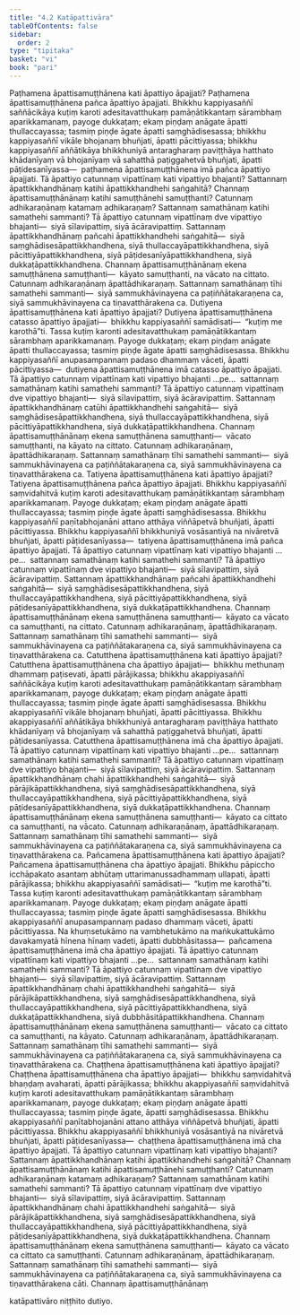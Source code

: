 ```yaml
---
title: "4.2 Katāpattivāra"
tableOfContents: false
sidebar:
  order: 2
type: "tipitaka"
basket: "vi"
book: "pari"
---
```



<DynamicBreadcrumb />

<Division number="277" book="pari">

<Paragraph number="1189" book="pari">
Paṭhamena āpattisamuṭṭhānena kati āpattiyo āpajjati? Paṭhamena āpattisamuṭṭhānena pañca āpattiyo āpajjati. Bhikkhu kappiyasaññī saññācikāya kuṭiṃ karoti adesitavatthukaṃ pamāṇātikkantaṃ sārambhaṃ aparikkamanaṃ, payoge dukkaṭaṃ; ekaṃ piṇḍaṃ anāgate āpatti thullaccayassa; tasmiṃ piṇḍe āgate āpatti saṃghādisesassa; bhikkhu kappiyasaññī vikāle bhojanaṃ bhuñjati, āpatti pācittiyassa; bhikkhu kappiyasaññī aññātikāya bhikkhuniyā antaragharaṃ paviṭṭhāya hatthato khādanīyaṃ vā bhojanīyaṃ vā sahatthā paṭiggahetvā bhuñjati, āpatti pāṭidesanīyassa—  paṭhamena āpattisamuṭṭhānena imā pañca āpattiyo āpajjati.
</Paragraph>

<Paragraph number="1190" book="pari">
Tā āpattiyo catunnaṃ vipattīnaṃ kati vipattiyo bhajanti? Sattannaṃ āpattikkhandhānaṃ katihi āpattikkhandhehi saṅgahitā? Channaṃ āpattisamuṭṭhānānaṃ katihi samuṭṭhānehi samuṭṭhanti? Catunnaṃ adhikaraṇānaṃ katamaṃ adhikaraṇaṃ? Sattannaṃ samathānaṃ katihi samathehi sammanti? Tā āpattiyo catunnaṃ vipattīnaṃ dve vipattiyo bhajanti—  siyā sīlavipattiṃ, siyā ācāravipattiṃ. Sattannaṃ āpattikkhandhānaṃ pañcahi āpattikkhandhehi saṅgahitā—  siyā saṃghādisesāpattikkhandhena, siyā thullaccayāpattikkhandhena, siyā pācittiyāpattikkhandhena, siyā pāṭidesanīyāpattikkhandhena, siyā dukkaṭāpattikkhandhena. Channaṃ āpattisamuṭṭhānānaṃ ekena samuṭṭhānena samuṭṭhanti—  kāyato samuṭṭhanti, na vācato na cittato. Catunnaṃ adhikaraṇānaṃ āpattādhikaraṇaṃ. Sattannaṃ samathānaṃ tīhi samathehi sammanti—  siyā sammukhāvinayena ca paṭiññātakaraṇena ca, siyā sammukhāvinayena ca tiṇavatthārakena ca.
</Paragraph>

</Division>
<Division number="278" book="pari">

<Paragraph number="1191" book="pari">
Dutiyena āpattisamuṭṭhānena kati āpattiyo āpajjati? Dutiyena āpattisamuṭṭhānena catasso āpattiyo āpajjati—  bhikkhu kappiyasaññī samādisati—  “kuṭiṃ me karothā”ti. Tassa kuṭiṃ karonti adesitavatthukaṃ pamāṇātikkantaṃ sārambhaṃ aparikkamanaṃ. Payoge dukkaṭaṃ; ekaṃ piṇḍaṃ anāgate āpatti thullaccayassa; tasmiṃ piṇḍe āgate āpatti saṃghādisesassa. Bhikkhu kappiyasaññī anupasampannaṃ padaso dhammaṃ vāceti, āpatti pācittiyassa—  dutiyena āpattisamuṭṭhānena imā catasso āpattiyo āpajjati.
</Paragraph>

<Paragraph number="1192" book="pari">
Tā āpattiyo catunnaṃ vipattīnaṃ kati vipattiyo bhajanti …pe…  sattannaṃ samathānaṃ katihi samathehi sammanti? Tā āpattiyo catunnaṃ vipattīnaṃ dve vipattiyo bhajanti—  siyā sīlavipattiṃ, siyā ācāravipattiṃ. Sattannaṃ āpattikkhandhānaṃ catūhi āpattikkhandhehi saṅgahitā—  siyā saṃghādisesāpattikkhandhena, siyā thullaccayāpattikkhandhena, siyā pācittiyāpattikkhandhena, siyā dukkaṭāpattikkhandhena. Channaṃ āpattisamuṭṭhānānaṃ ekena samuṭṭhānena samuṭṭhanti—  vācato samuṭṭhanti, na kāyato na cittato. Catunnaṃ adhikaraṇānaṃ, āpattādhikaraṇaṃ. Sattannaṃ samathānaṃ tīhi samathehi sammanti—  siyā sammukhāvinayena ca paṭiññātakaraṇena ca, siyā sammukhāvinayena ca tiṇavatthārakena ca.
</Paragraph>

</Division>
<Division number="279" book="pari">

<Paragraph number="1193" book="pari">
Tatiyena āpattisamuṭṭhānena kati āpattiyo āpajjati? Tatiyena āpattisamuṭṭhānena pañca āpattiyo āpajjati. Bhikkhu kappiyasaññī saṃvidahitvā kuṭiṃ karoti adesitavatthukaṃ pamāṇātikkantaṃ sārambhaṃ aparikkamanaṃ. Payoge dukkaṭaṃ; ekaṃ piṇḍaṃ anāgate āpatti thullaccayassa; tasmiṃ piṇḍe āgate āpatti saṃghādisesassa. Bhikkhu kappiyasaññī paṇītabhojanāni attano atthāya viññāpetvā bhuñjati, āpatti pācittiyassa. Bhikkhu kappiyasaññī bhikkhuniyā vosāsantiyā na nivāretvā bhuñjati, āpatti pāṭidesanīyassa—  tatiyena āpattisamuṭṭhānena imā pañca āpattiyo āpajjati.
</Paragraph>

<Paragraph number="1194" book="pari">
Tā āpattiyo catunnaṃ vipattīnaṃ kati vipattiyo bhajanti …pe…  sattannaṃ samathānaṃ katihi samathehi sammanti? Tā āpattiyo catunnaṃ vipattīnaṃ dve vipattiyo bhajanti—  siyā sīlavipattiṃ, siyā ācāravipattiṃ. Sattannaṃ āpattikkhandhānaṃ pañcahi āpattikkhandhehi saṅgahitā—  siyā saṃghādisesāpattikkhandhena, siyā thullaccayāpattikkhandhena, siyā pācittiyāpattikkhandhena, siyā pāṭidesanīyāpattikkhandhena, siyā dukkaṭāpattikkhandhena. Channaṃ āpattisamuṭṭhānānaṃ ekena samuṭṭhānena samuṭṭhanti—  kāyato ca vācato ca samuṭṭhanti, na cittato. Catunnaṃ adhikaraṇānaṃ, āpattādhikaraṇaṃ. Sattannaṃ samathānaṃ tīhi samathehi sammanti—  siyā sammukhāvinayena ca paṭiññātakaraṇena ca, siyā sammukhāvinayena ca tiṇavatthārakena ca.
</Paragraph>

</Division>
<Division number="280" book="pari">

<Paragraph number="1195" book="pari">
Catutthena āpattisamuṭṭhānena kati āpattiyo āpajjati? Catutthena āpattisamuṭṭhānena cha āpattiyo āpajjati—  bhikkhu methunaṃ dhammaṃ paṭisevati, āpatti pārājikassa; bhikkhu akappiyasaññī saññācikāya kuṭiṃ karoti adesitavatthukaṃ pamāṇātikkantaṃ sārambhaṃ aparikkamanaṃ, payoge dukkaṭaṃ; ekaṃ piṇḍaṃ anāgate āpatti thullaccayassa; tasmiṃ piṇḍe āgate āpatti saṃghādisesassa. Bhikkhu akappiyasaññī vikāle bhojanaṃ bhuñjati, āpatti pācittiyassa. Bhikkhu akappiyasaññī aññātikāya bhikkhuniyā antaragharaṃ paviṭṭhāya hatthato khādanīyaṃ vā bhojanīyaṃ vā sahatthā paṭiggahetvā bhuñjati, āpatti pāṭidesanīyassa. Catutthena āpattisamuṭṭhānena imā cha āpattiyo āpajjati.
</Paragraph>

<Paragraph number="1196" book="pari">
Tā āpattiyo catunnaṃ vipattīnaṃ kati vipattiyo bhajanti …pe…  sattannaṃ samathānaṃ katihi samathehi sammanti? Tā āpattiyo catunnaṃ vipattīnaṃ dve vipattiyo bhajanti—  siyā sīlavipattiṃ, siyā ācāravipattiṃ. Sattannaṃ āpattikkhandhānaṃ chahi āpattikkhandhehi saṅgahitā—  siyā pārājikāpattikkhandhena, siyā saṃghādisesāpattikkhandhena, siyā thullaccayāpattikkhandhena, siyā pācittiyāpattikkhandhena, siyā pāṭidesanīyāpattikkhandhena, siyā dukkaṭāpattikkhandhena. Channaṃ āpattisamuṭṭhānānaṃ ekena samuṭṭhānena samuṭṭhanti—  kāyato ca cittato ca samuṭṭhanti, na vācato. Catunnaṃ adhikaraṇānaṃ, āpattādhikaraṇaṃ. Sattannaṃ samathānaṃ tīhi samathehi sammanti—  siyā sammukhāvinayena ca paṭiññātakaraṇena ca, siyā sammukhāvinayena ca tiṇavatthārakena ca.
</Paragraph>

</Division>
<Division number="281" book="pari">

<Paragraph number="1197" book="pari">
Pañcamena āpattisamuṭṭhānena kati āpattiyo āpajjati? Pañcamena āpattisamuṭṭhānena cha āpattiyo āpajjati. Bhikkhu pāpiccho icchāpakato asantaṃ abhūtaṃ uttarimanussadhammaṃ ullapati, āpatti pārājikassa; bhikkhu akappiyasaññī samādisati—  “kuṭiṃ me karothā”ti. Tassa kuṭiṃ karonti adesitavatthukaṃ pamāṇātikkantaṃ sārambhaṃ aparikkamanaṃ. Payoge dukkaṭaṃ; ekaṃ piṇḍaṃ anāgate āpatti thullaccayassa; tasmiṃ piṇḍe āgate āpatti saṃghādisesassa. Bhikkhu akappiyasaññī anupasampannaṃ padaso dhammaṃ vāceti, āpatti pācittiyassa. Na khuṃsetukāmo na vambhetukāmo na maṅkukattukāmo davakamyatā hīnena hīnaṃ vadeti, āpatti dubbhāsitassa—  pañcamena āpattisamuṭṭhānena imā cha āpattiyo āpajjati.
</Paragraph>

<Paragraph number="1198" book="pari">
Tā āpattiyo catunnaṃ vipattīnaṃ kati vipattiyo bhajanti …pe…  sattannaṃ samathānaṃ katihi samathehi sammanti? Tā āpattiyo catunnaṃ vipattīnaṃ dve vipattiyo bhajanti—  siyā sīlavipattiṃ, siyā ācāravipattiṃ. Sattannaṃ āpattikkhandhānaṃ chahi āpattikkhandhehi saṅgahitā—  siyā pārājikāpattikkhandhena, siyā saṃghādisesāpattikkhandhena, siyā thullaccayāpattikkhandhena, siyā pācittiyāpattikkhandhena, siyā dukkaṭāpattikkhandhena, siyā dubbhāsitāpattikkhandhena. Channaṃ āpattisamuṭṭhānānaṃ ekena samuṭṭhānena samuṭṭhanti—  vācato ca cittato ca samuṭṭhanti, na kāyato. Catunnaṃ adhikaraṇānaṃ, āpattādhikaraṇaṃ. Sattannaṃ samathānaṃ tīhi samathehi sammanti—  siyā sammukhāvinayena ca paṭiññātakaraṇena ca, siyā sammukhāvinayena ca tiṇavatthārakena ca.
</Paragraph>

</Division>
<Division number="282" book="pari">

<Paragraph number="1199" book="pari">
Chaṭṭhena āpattisamuṭṭhānena kati āpattiyo āpajjati? Chaṭṭhena āpattisamuṭṭhānena cha āpattiyo āpajjati—  bhikkhu saṃvidahitvā bhaṇḍaṃ avaharati, āpatti pārājikassa; bhikkhu akappiyasaññī saṃvidahitvā kuṭiṃ karoti adesitavatthukaṃ pamāṇātikkantaṃ sārambhaṃ aparikkamanaṃ, payoge dukkaṭaṃ; ekaṃ piṇḍaṃ anāgate āpatti thullaccayassa; tasmiṃ piṇḍe āgate, āpatti saṃghādisesassa. Bhikkhu akappiyasaññī paṇītabhojanāni attano atthāya viññāpetvā bhuñjati, āpatti pācittiyassa. Bhikkhu akappiyasaññī bhikkhuniyā vosāsantiyā na nivāretvā bhuñjati, āpatti pāṭidesanīyassa—  chaṭṭhena āpattisamuṭṭhānena imā cha āpattiyo āpajjati.
</Paragraph>

<Paragraph number="1200" book="pari">
Tā āpattiyo catunnaṃ vipattīnaṃ kati vipattiyo bhajanti? Sattannaṃ āpattikkhandhānaṃ katihi āpattikkhandhehi saṅgahitā? Channaṃ āpattisamuṭṭhānānaṃ katihi āpattisamuṭṭhānehi samuṭṭhanti? Catunnaṃ adhikaraṇānaṃ katamaṃ adhikaraṇaṃ? Sattannaṃ samathānaṃ katihi samathehi sammanti? Tā āpattiyo catunnaṃ vipattīnaṃ dve vipattiyo bhajanti—  siyā sīlavipattiṃ, siyā ācāravipattiṃ. Sattannaṃ āpattikkhandhānaṃ chahi āpattikkhandhehi saṅgahitā—  siyā pārājikāpattikkhandhena, siyā saṃghādisesāpattikkhandhena, siyā thullaccayāpattikkhandhena, siyā pācittiyāpattikkhandhena, siyā pāṭidesanīyāpattikkhandhena, siyā dukkaṭāpattikkhandhena. Channaṃ āpattisamuṭṭhānānaṃ ekena samuṭṭhānena samuṭṭhanti—  kāyato ca vācato ca cittato ca samuṭṭhanti. Catunnaṃ adhikaraṇānaṃ, āpattādhikaraṇaṃ. Sattannaṃ samathānaṃ tīhi samathehi sammanti—  siyā sammukhāvinayena ca paṭiññātakaraṇena ca, siyā sammukhāvinayena ca tiṇavatthārakena cāti.

</Paragraph>
</Division>

<Paragraph number="1201" type="center" book="pari">
Channaṃ āpattisamuṭṭhānānaṃ

  
katāpattivāro niṭṭhito dutiyo.
</Paragraph>